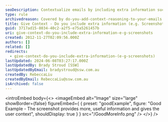```yaml
---
seoDescription: Contextualize emails by including extra information such as screenshots to provide users with more useful details.
type: rule
archivedreason: Covered by do-you-add-context-reasoning-to-your-emails
title: Give Context - Do you include extra information (e.g. Screenshots)?
guid: 3717ad15-8034-40c2-a2f5-e75a5261457b
uri: give-context-do-you-include-extra-information-e-g-screenshots
created: 2012-11-27T02:09:56.000Z
authors: []
related: []
redirects:
  - give-context-do-you-include-extra-information-(e-g-screenshots)
lastUpdated: 2024-06-08T03:27:17.000Z
lastUpdatedBy: Brady Stroud [SSW]
lastUpdatedByEmail: bradystroud@ssw.com.au
createdBy: RebeccaLiu
createdByEmail: RebeccaLiu@ssw.com.au
isArchived: false
---
```


<introEmbed
  body={<>
<imageEmbed
  alt="Image"
  size="large"
  showBorder={false}
  figureEmbed={ {
    preset: "goodExample",
    figure: "Good Example - The screenshot provides more, useful information and gives the user context",
    shouldDisplay: true
  } }
  src="/GoodMoreInfo.png"
/>
  </>}
/>
